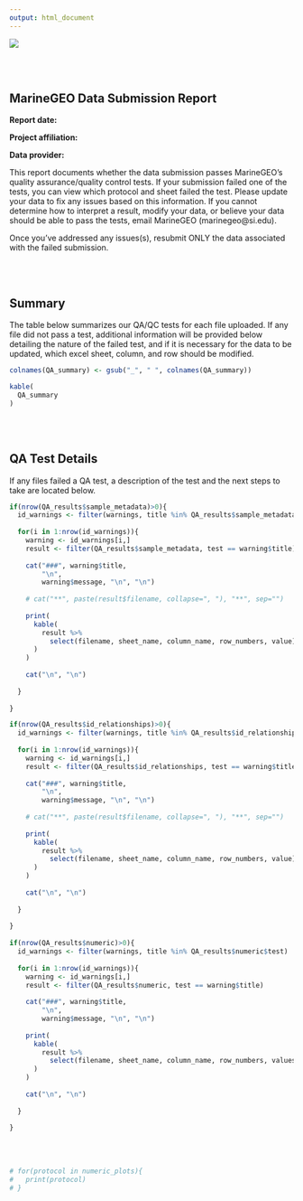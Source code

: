```yaml
---
output: html_document
---
```


![](Logomark_MarineGEO_Tennenbaum_RGB.png)

  
  
  
  <br />
  <br />

## MarineGEO Data Submission Report

**Report date:**

**Project affiliation:**

**Data provider:**

This report documents whether the data submission passes MarineGEO's quality assurance/quality control tests. If your submission failed one of the tests, you can view which protocol and sheet failed the test. Please update your data to fix any issues based on this information. If you cannot determine how to interpret a result, modify your data, or believe your data should be able to pass the tests, email MarineGEO (marinegeo@si.edu). 

Once you've addressed any issues(s), resubmit ONLY the data associated with the failed submission. 

  <br />
  <br />

## Summary

The table below summarizes our QA/QC tests for each file uploaded. If any file did not pass a test, additional information will be provided below detailing the nature of the failed test, and if it is necessary for the data to be updated, which excel sheet, column, and row should be modified. 

```r

colnames(QA_summary) <- gsub("_", " ", colnames(QA_summary))

kable(
  QA_summary
)

```

  <br />
  <br />

## QA Test Details

If any files failed a QA test, a description of the test and the next steps to take are located below. 

```r
  
if(nrow(QA_results$sample_metadata)>0){
  id_warnings <- filter(warnings, title %in% QA_results$sample_metadata$test)
  
  for(i in 1:nrow(id_warnings)){
    warning <- id_warnings[i,]
    result <- filter(QA_results$sample_metadata, test == warning$title)
    
    cat("###", warning$title, 
        "\n",
        warning$message, "\n", "\n")
    
    # cat("**", paste(result$filename, collapse=", "), "**", sep="")
    
    print(   
      kable(
        result %>%
          select(filename, sheet_name, column_name, row_numbers, value)
      )
    )
    
    cat("\n", "\n")
    
  }
  
}

if(nrow(QA_results$id_relationships)>0){
  id_warnings <- filter(warnings, title %in% QA_results$id_relationships$test)
  
  for(i in 1:nrow(id_warnings)){
    warning <- id_warnings[i,]
    result <- filter(QA_results$id_relationships, test == warning$title)
    
    cat("###", warning$title, 
        "\n",
        warning$message, "\n", "\n")
    
    # cat("**", paste(result$filename, collapse=", "), "**", sep="")
    
    print(   
      kable(
        result %>%
          select(filename, sheet_name, column_name, row_numbers, value)
      )
    )
    
    cat("\n", "\n")
    
  }
  
}
 
if(nrow(QA_results$numeric)>0){
  id_warnings <- filter(warnings, title %in% QA_results$numeric$test)
  
  for(i in 1:nrow(id_warnings)){
    warning <- id_warnings[i,]
    result <- filter(QA_results$numeric, test == warning$title)
    
    cat("###", warning$title, 
        "\n",
        warning$message, "\n", "\n")
    
    print(   
      kable(
        result %>%
          select(filename, sheet_name, column_name, row_numbers, values)
      )
    )
    
    cat("\n", "\n")
    
  }
  
}


```

  <br />
  <br />


```r

# for(protocol in numeric_plots){
#   print(protocol)
# }

```